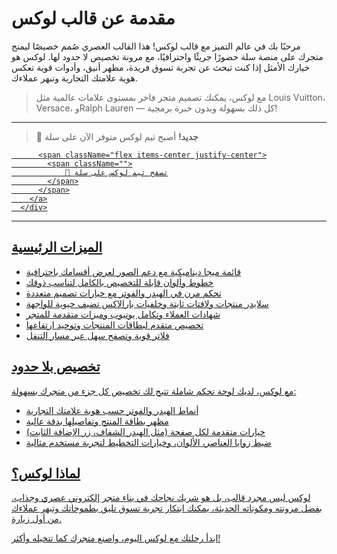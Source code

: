 # مقدمة عن قالب لوكس

مرحبًا بك في عالم التميز مع قالب لوكس! هذا القالب العصري صُمم خصيصًا ليمنح متجرك على منصة سلة حضورًا جريئًا واحترافيًا، مع مرونة تخصيص لا حدود لها. لوكس هو خيارك الأمثل إذا كنت تبحث عن تجربة تسوق فريدة، مظهر أنيق، وأدوات قوية تعكس هوية علامتك التجارية وتبهر عملاءك.

> مع لوكس، يمكنك تصميم متجر فاخر بمستوى علامات عالمية مثل Louis Vuitton، Versace، وRalph Lauren — كل ذلك بسهولة وبدون خبرة برمجية!


---

> 🎉 **جديد!** أصبح ثيم لوكس متوفر الآن على سلة 


<div className="subtitle mt-6 bg-black hover:bg-yellow-500 text-white font-bold py-4 px-8 rounded-lg transition duration-300 ease-in-out transform bg-green-500 hover:-translate-y-1 hover:scale-110">
        <a href="https://s.salla.sa/marketplace/themes/1545220474" target="_blank" rel="noopener noreferrer" className="flex items-center gap-1 justify-center">

          <span className="flex items-center justify-center">
            <span className="">
                🚀 تصفح ثيم لوكس على سلة
            </span>
          </span>
        </a>
      </div>


---

## الميزات الرئيسية

- قائمة ميجا ديناميكية مع دعم الصور لعرض أقسامك باحترافية
- خطوط وألوان قابلة للتخصيص بالكامل لتناسب ذوقك
- تحكم مرن في الهيدر والفوتر مع خيارات تصميم متعددة
- سلايدر منتجات ولافتات ثابتة وخلفيات بارالاكس تضيف حيوية للواجهة
- شهادات العملاء وتكامل يوتيوب وميزات متقدمة للمتجر
- تخصيص متقدم لبطاقات المنتجات وتوحيد ارتفاعها
- فلاتر قوية وتصفح سهل عبر مسار التنقل

## تخصيص بلا حدود

مع لوكس، لديك لوحة تحكم شاملة تتيح لك تخصيص كل جزء من متجرك بسهولة:

- أنماط الهيدر والفوتر حسب هوية علامتك التجارية
- مظهر بطاقة المنتج وتفاصيلها بدقة عالية
- خيارات متقدمة لكل صفحة (مثل الهيدر الشفاف، زر الإضافة الثابت)
- ضبط زوايا العناصر، الألوان، وخيارات التخطيط لتجربة مستخدم مثالية

## لماذا لوكس؟

لوكس ليس مجرد قالب، بل هو شريك نجاحك في بناء متجر إلكتروني عصري وجذاب. بفضل مرونته ومكوناته الحديثة، يمكنك ابتكار تجربة تسوق تليق بطموحاتك وتبهر عملاءك من أول زيارة.

ابدأ رحلتك مع لوكس اليوم، واصنع متجرك كما تتخيله وأكثر!

